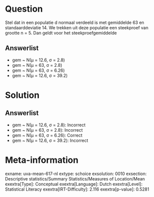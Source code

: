 Question
========

Stel dat in een populatie d normaal verdeeld is met gemiddelde 63 en
standaarddeviatie 14. We trekken uit deze populatie een steekproef van
grootte n = 5. Dan geldt voor het steekproefgemiddelde

Answerlist
----------

* gem ~ N(μ = 12.6, σ = 2.8)
* gem ~ N(μ = 63, σ = 2.8)
* gem ~ N(μ = 63, σ = 6.26)
* gem ~ N(μ = 12.6, σ = 39.2)

Solution
========

Answerlist
----------

* gem ~ N(μ = 12.6, σ = 2.8): Incorrect
* gem ~ N(μ = 63, σ = 2.8): Incorrect
* gem ~ N(μ = 63, σ = 6.26): Correct
* gem ~ N(μ = 12.6, σ = 39.2): Incorrect

Meta-information
================
exname: uva-mean-617-nl
extype: schoice
exsolution: 0010
exsection: Descriptive statistics/Summary Statistics/Measures of Location/Mean
exextra[Type]: Conceptual
exextra[Language]: Dutch
exextra[Level]: Statistical Literacy
exextra[IRT-Difficulty]: 2.116
exextra[p-value]: 0.5281
